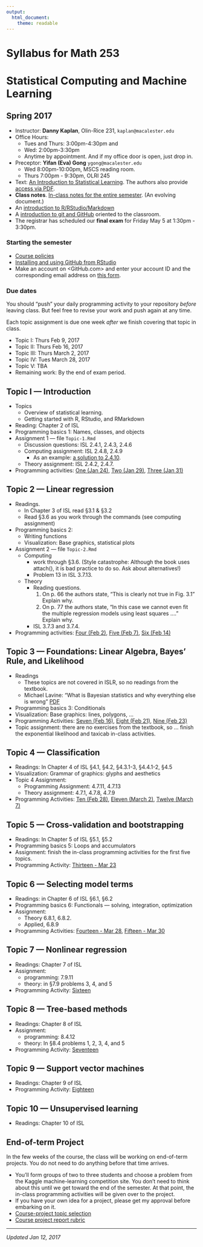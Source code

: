 ```yaml
---
output: 
  html_document: 
    theme: readable
---
```


# Syllabus for Math 253
# Statistical Computing and Machine Learning
## Spring 2017 


* Instructor: **Danny Kaplan**, Olin-Rice 231, `kaplan@macalester.edu`
* Office Hours: 
    - Tues and Thurs: 3:00pm-4:30pm and 
    - Wed: 2:00pm-3:30pm
    - Anytime by appointment. And if my office door is open, just drop in.
* Preceptor: **Yifan (Eva) Gong** `ygong@macalester.edu`
    - Wed 8:00pm-10:00pm, MSCS reading room. 
    - Thurs 7:00pm - 9:30pm, OLRI 245
* Text: [An Introduction to Statistical Learning](http://www.springer.com/us/book/9781461471370).  The authors also provide [access via PDF](http://www-bcf.usc.edu/~gareth/ISL/ISLR%20First%20Printing.pdf).
* **Class notes**. [In-class notes for the entire semester](Class_notes/_book/introduction.html). (An evolving document.)
* An [introduction to R/RStudio/Markdown](http://ismayc.github.io/rbasics-book)
* A [introduction to git and GitHub](http://happygitwithr.com/classroom-overview.html) oriented to the classroom.
* The registrar has scheduled our **final exam** for Friday May 5 at 1:30pm - 3:30pm. 

### Starting the semester

* [Course policies](policies.html)
* [Installing and using GitHub from RStudio](github.html)
* Make an account on <GitHub.com> and enter your account ID and the corresponding email address on [this form](https://docs.google.com/forms/d/e/1FAIpQLSdEMEn_uHkv4Wm3BDYZ4TU_XxrrSVfXlQ5S7NK0vZvTTm5u-Q/viewform).

### Due dates

You should "push" your daily programming activity to your repository *before* leaving class. But feel free to revise your work and push again at any time.

Each topic assignment is due one week *after* we finish covering that topic in class.

- Topic I: Thurs Feb 9, 2017
- Topic II: Thurs Feb 16, 2017
- Topic III: Thurs March 2, 2017
- Topic IV: Tues March 28, 2017
- Topic V: TBA
- Remaining work: By the end of exam period.

## Topic I --- Introduction

* Topics
    - Overview of statistical learning.
    - Getting started with R, RStudio, and RMarkdown
* Reading: Chapter 2 of ISL
* Programming basics 1: Names, classes, and objects
* Assignment 1 --- file `Topic-1.Rmd`
    * Discussion questions: ISL 2.4.1, 2.4.3, 2.4.6
    * Computing assignment: ISL 2.4.8, 2.4.9
        - As an example: [a solution to 2.4.10](Assignments/ISL-2/example-week-2-programming.html).
    * Theory assignment: ISL 2.4.2, 2.4.7.
* Programming activities: [One (Jan 24)](ProgrammingActivities/Day-01-Programming-Task.html), [Two (Jan 29)](ProgrammingActivities/Day-02-Programming-Task.html), [Three (Jan 31)](ProgrammingActivities/Day-03-Programming-Task.html)

## Topic 2 --- Linear regression

* Readings.
    - In Chapter 3 of ISL read §3.1 & §3.2
    - Read §3.6 as you work through the commands (see computing assignment)
* Programming basics 2: 
    - Writing functions
    - Visualization: Base graphics, statistical plots
* Assignment 2 --- file `Topic-2.Rmd`
    - Computing
        - work through §3.6. (Style catastrophe: Although the book uses attach(), it is bad practice to do so. Ask about alternatives!)
        - Problem 13 in ISL 3.7.13.
    - Theory 
        - Reading questions.
            1. On p. 66 the authors state, "This is clearly not true in Fig. 3.1" Explain why.
            2. On p. 77 the authors state, "In this case we cannot even fit the multiple regression models using least squares ...." Explain why.
        - ISL 3.7.3 and 3.7.4.
* Programming activities: [Four (Feb 2)](ProgrammingActivities/Day-04-Programming-Task.html), [Five (Feb 7)](ProgrammingActivities/Day-05-Programming-Task.html), [Six (Feb 14)](ProgrammingActivities/Day-06-Programming-Task.html)


## Topic 3 --- Foundations: Linear Algebra, Bayes' Rule, and Likelihood

* Readings
    - These topics are not covered in ISLR, so no readings from the textbook.
    - Michael Lavine: "What is Bayesian statistics and why everything else is wrong" [PDF](Resources/Likelihood-Lavine.pdf)
* Programming basics 3: Conditionals
* Visualization: Base graphics: lines, polygons, ...
* Programming Activities: [Seven (Feb 16)](ProgrammingActivities/Day-07-Programming-Task.html), [Eight (Feb 21)](ProgrammingActivities/Day-08-Programming-Task.html), [Nine (Feb 23)](ProgrammingActivities/Day-09-Programming-Task.html)
* Topic assignment: there are no exercises from the textbook, so ... finish the exponential likelihood and taxicab in-class activities. 

## Topic 4 --- Classification

* Readings: In Chapter 4 of ISL §4.1, §4.2, §4.3.1-3, §4.4.1-2, §4.5
* Visualization: Grammar of graphics: glyphs and aesthetics
* Topic 4 Assignment:
    - Programming Assignment: 4.7.11, 4.7.13
    - Theory assignment: 4.7.1, 4.7.8, 4.7.9
* Programming Activities: [Ten (Feb 28)](ProgrammingActivities/Day-10-Programming-Task.html), [Eleven (March 2)](ProgrammingActivities/Day-11-Programming-Task.html), [Twelve (March 7)](ProgrammingActivities/Day-12-Programming-Task.html)


## Topic 5 --- Cross-validation and bootstrapping

* Readings: In Chapter 5 of ISL §5.1, §5.2
* Programming basics 5: Loops and accumulators
* Assignment: finish the in-class programming activities for the first five topics.
* Programming Activity: [Thirteen - Mar 23](ProgrammingActivities/Day-13-Programming-Task.html)

## Topic 6 --- Selecting model terms

* Readings: in Chapter 6 of ISL §6.1, §6.2
* Programming basics 6: Functionals --- solving, integration, optimization
* Assignment: 
    - Theory 6.8.1, 6.8.2. 
    - Applied, 6.8.9
* Programming Activities: [Fourteen - Mar 28](ProgrammingActivities/Day-14-Programming-Task.html), [Fifteen - Mar 30](ProgrammingActivities/Day-15-Programming-Task.html)

## Topic 7 --- Nonlinear regression

* Readings: Chapter 7 of ISL
* Assignment:
    - programming: 7.9.11
    - theory: in §7.9 problems 3, 4, and 5
* Programming Activity: [Sixteen](ProgrammingActivities/Day-16-Programming-Task.pdf)
 
## Topic 8 --- Tree-based methods

* Readings: Chapter 8 of ISL
* Assignment:
    - programming: 8.4.12
    - theory: In §8.4 problems 1, 2, 3, 4, and 5
* Programming Activity: [Seventeen](ProgrammingActivities/Day-17-Programming-Task.pdf)

## Topic 9 --- Support vector machines

* Readings: Chapter 9 of ISL
* Programming Activity: [Eighteen](ProgrammingActivities/Day-18-Programming-Task.pdf)

## Topic 10 --- Unsupervised learning

* Readings: Chapter 10 of ISL



## End-of-term Project

In the few weeks of the course, the class will be working on end-of-term projects. You do not need to do anything before that time arrives.

* You'll form groups of two to three students and choose a problem from the Kaggle machine-learning competition site. You don't need to think about this until we get toward the end of the semester. At that point, the in-class programming activities will be given over to the project.
* If you have your own idea for a project, please get my approval before embarking on it.
* [Course-project topic selection](https://docs.google.com/spreadsheets/d/1_9j27pURZTR07kC0n-FcIirJ2PZ2K8NwJGkOrwfL-gY/edit?usp=sharing)
* [Course project report rubric](Assignments/Kaggle-project-rubric.html)


------------------

*Updated Jan 12, 2017*
